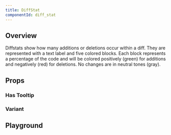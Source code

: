 ```yaml
---
title: DiffStat
componentId: diff_stat
---
```



## Overview

Diffstats show how many additions or deletions occur within a diff. They are represented with a text label and five colored
blocks. Each block represents a percentage of the code and will be colored positively (green) for additions and negatively
(red) for deletions. No changes are in neutral tones (gray).

<Overview component="diffStat" />

## Props

<PropertyOverview component="diffStat" />

### Has Tooltip

<PropertyPreview component="diffStat" property="hasTooltip?" />

### Variant

<PropertyPreview component="diffStat" property="variant" />

## Playground

<Examples component="TopicTag" />
